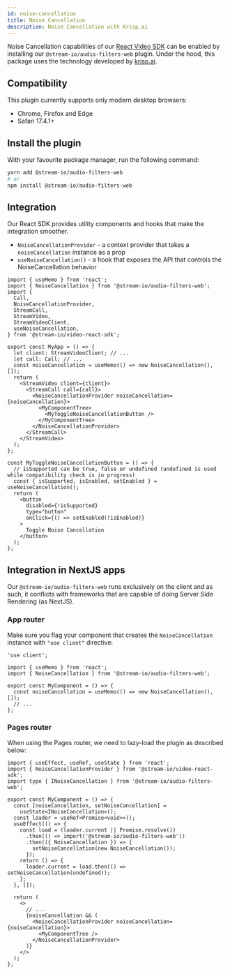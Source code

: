 ```yaml
---
id: noise-cancellation
title: Noise Cancellation
description: Noise Cancellation with Krisp.ai
---
```


Noise Cancellation capabilities of our [React Video SDK](https://getstream.io/video/sdk/react/) can be enabled by
installing our `@stream-io/audio-filters-web` plugin. Under the hood, this package uses the technology developed
by [krisp.ai](https://krisp.ai/).

## Compatibility

This plugin currently supports only modern desktop browsers:

- Chrome, Firefox and Edge
- Safari 17.4.1+

## Install the plugin

With your favourite package manager, run the following command:

```bash
yarn add @stream-io/audio-filters-web
# or
npm install @stream-io/audio-filters-web
```

## Integration

Our React SDK provides utility components and hooks that make the integration smoother.

- `NoiseCancellationProvider` - a context provider that takes a `noiseCancellation` instance as a prop
- `useNoiseCancellation()` - a hook that exposes the API that controls the NoiseCancellation behavior

```tsx
import { useMemo } from 'react';
import { NoiseCancellation } from '@stream-io/audio-filters-web';
import {
  Call,
  NoiseCancellationProvider,
  StreamCall,
  StreamVideo,
  StreamVideoClient,
  useNoiseCancellation,
} from '@stream-io/video-react-sdk';

export const MyApp = () => {
  let client: StreamVideoClient; // ...
  let call: Call; // ...
  const noiseCancellation = useMemo(() => new NoiseCancellation(), []);
  return (
    <StreamVideo client={client}>
      <StreamCall call={call}>
        <NoiseCancellationProvider noiseCancellation={noiseCancellation}>
          <MyComponentTree>
            <MyToggleNoiseCancellationButton />
          </MyComponentTree>
        </NoiseCancellationProvider>
      </StreamCall>
    </StreamVideo>
  );
};

const MyToggleNoiseCancellationButton = () => {
  // isSupported can be true, false or undefined (undefined is used while compatibility check is in progress)
  const { isSupported, isEnabled, setEnabled } = useNoiseCancellation();
  return (
    <button
      disabled={!isSupported}
      type="button"
      onClick={() => setEnabled(!isEnabled)}
    >
      Toggle Noise Cancellation
    </button>
  );
};
```

## Integration in NextJS apps

Our `@stream-io/audio-filters-web` runs exclusively on the client and as such, it conflicts with frameworks that are capable
of doing Server Side Rendering (as NextJS).

### App router

Make sure you flag your component that creates the `NoiseCancellation` instance with `"use client"` directive:

```tsx title="app-component.tsx"
'use client';

import { useMemo } from 'react';
import { NoiseCancellation } from '@stream-io/audio-filters-web';

export const MyComponent = () => {
  const noiseCancellation = useMemo(() => new NoiseCancellation(), []);
  // ...
};
```

### Pages router

When using the Pages router, we need to lazy-load the plugin as described below:

```tsx title="pages.tsx"
import { useEffect, useRef, useState } from 'react';
import { NoiseCancellationProvider } from '@stream-io/video-react-sdk';
import type { INoiseCancellation } from '@stream-io/audio-filters-web';

export const MyComponent = () => {
  const [noiseCancellation, setNoiseCancellation] =
    useState<INoiseCancellation>();
  const loader = useRef<Promise<void>>();
  useEffect(() => {
    const load = (loader.current || Promise.resolve())
      .then(() => import('@stream-io/audio-filters-web'))
      .then(({ NoiseCancellation }) => {
        setNoiseCancellation(new NoiseCancellation());
      });
    return () => {
      loader.current = load.then(() => setNoiseCancellation(undefined));
    };
  }, []);

  return (
    <>
      // ...
      {noiseCancellation && (
        <NoiseCancellationProvider noiseCancellation={noiseCancellation}>
          <MyComponentTree />
        </NoiseCancellationProvider>
      )}
    </>
  );
};
```
